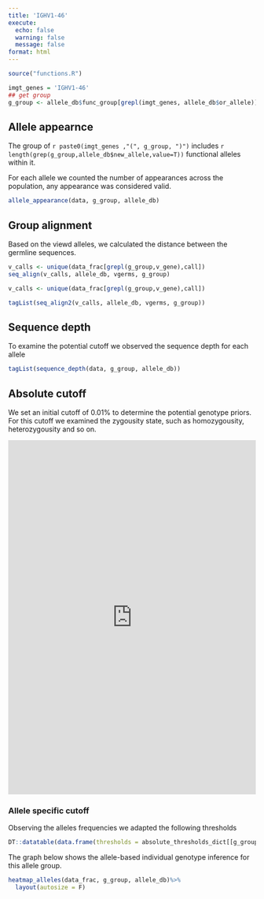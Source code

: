 ```yaml
---
title: 'IGHV1-46'
execute:
  echo: false
  warning: false
  message: false
format: html
---
```

```r
source("functions.R")
```

```r
imgt_genes = 'IGHV1-46'
## get group
g_group <- allele_db$func_group[grepl(imgt_genes, allele_db$or_allele)] %>% unique()
```

## Allele appearnce 

The group of `r paste0(imgt_genes ,"(", g_group, ")")` includes `r length(grep(g_group,allele_db$new_allele,value=T))` functional alleles within it.

For each allele we counted the number of appearances across the population, any appearance was considered valid. 

```r
allele_appearance(data, g_group, allele_db)
```

## Group alignment

Based on the viewd alleles, we calculated the distance between the germline sequences.

```r
v_calls <- unique(data_frac[grepl(g_group,v_gene),call])
seq_align(v_calls, allele_db, vgerms, g_group)
```

```r
v_calls <- unique(data_frac[grepl(g_group,v_gene),call])

tagList(seq_align2(v_calls, allele_db, vgerms, g_group))
```

## Sequence depth

To examine the potential cutoff we observed the sequence depth for each allele

```r
tagList(sequence_depth(data, g_group, allele_db))
```

## Absolute cutoff

We set an initial cutoff of $0.01\%$ to determine the potential genotype priors. For this cutoff we examined the zygousity state, such as homozygousity, heterozygousity and so on.

```{=html}
 <iframe id="example1" src=" https://peresay.shinyapps.io/absolute_usage_app/?g_group=%22IGHVF5-G28%22" style="border: none; width: 100%; height: 720px" frameborder="0"></iframe>
```

### Allele specific cutoff

Observing the alleles frequencies we adapted the following thresholds

```r
DT::datatable(data.frame(thresholds = absolute_thresholds_dict[[g_group]]))
```

The graph below shows the allele-based individual genotype inference for this allele group.

```r
heatmap_alleles(data_frac, g_group, allele_db)%>%
  layout(autosize = F)
```
